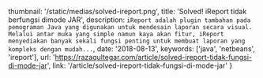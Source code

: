   thumbnail: '/static/medias/solved-ireport.png',
  title: 'Solved! iReport tidak berfungsi dimode JAR',
  description: `iReport adalah plugin tambahan pada pemograman Java yang digunakan untuk mendesain laporan secara visual. Melalui antar muka yang simple namun kaya akan fitur, iReport menyediakan banyak sekali fungsi penting untuk membuat laporan yang kompleks dengan mudah...`,
  date: '2018-08-13',
  keywords: ['java', 'netbeans', 'ireport'],
  url: 'https://razaqultegar.com/article/solved-ireport-tidak-fungsi-di-mode-jar',
  link: '/article/solved-ireport-tidak-fungsi-di-mode-jar'
}
